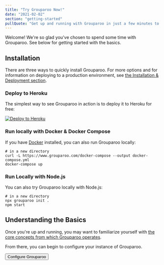 ```yaml
---
title: "Try Grouparoo Now!"
date: "2021-02-02"
section: "getting-started"
pullQuote: "Get up and running with Grouparoo in just a few minutes to see what it's all about!"
---
```


Welcome! We're so glad you've chosen to spend some time with Grouparoo. See below for getting started with the basics.

## Installation

There are three ways to quickly install Grouparoo. For more options and for information on deploying to a production environment, see [the Installation & Deployment section](/docs/deployment).

<!-- prettier-ignore -->
<Tabs defaultActiveKey="heroku">
  <Tab
    key="heroku"
    eventKey="heroku"
    title="Heroku"
    style={{ padding: "1rem" }}
  >
<h3>Deploy to Heroku</h3>

The simplest way to see Grouparoo in action is to deploy it to Heroku for free:

[![Deploy to Heroku](https://www.herokucdn.com/deploy/button.svg)](https://heroku.com/deploy?template=https://github.com/grouparoo/app-example)

  </Tab>
  <Tab
    key="docker"
    eventKey="docker"
    title="Docker"
    style={{ padding: "1rem" }}
  >
<h3>Run locally with Docker & Docker Compose</h3>

If you have [Docker](https://www.docker.com/) installed, you can also run Grouparoo locally:

```
# in a new directory
curl -L https://www.grouparoo.com/docker-compose --output docker-compose.yml
docker-compose up
```

  </Tab>
  <Tab
    key="node"
    eventKey="node"
    title="Node.js"
    style={{ padding: "1rem" }}
  >
<h3>Run Locally with Node.js</h3>

You can also try Grouparoo locally with Node.js:

```
# in a new directory
npx grouparoo init .
npm start
```

  </Tab>
</Tabs>

## Understanding the Basics

Once you're up and running, you may want to familiarize yourself with [the core concepts from which Grouparoo operates](/docs/getting-started/product-concepts).

From there, you can begin to configure your instance of Grouparoo.

<Button variant="outline-primary" href="/docs/config">
  Configure Grouparoo
</Button>
